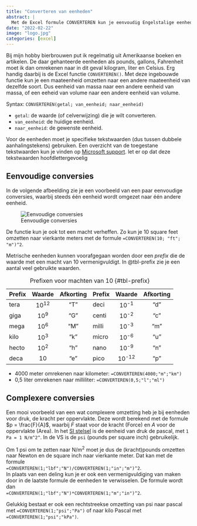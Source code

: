 ```yaml
---
title: "Converteren van eenheden"
abstract: |
  Met de Excel formule CONVERTEREN kun je eenvoudig Engelstalige eenheden omrekenen naar andere eenheden.
date: "2022-02-22"
image: "logo.jpg"
categories: [excel]
---
```


Bij mijn hobby bierbrouwen put ik regelmatig uit Amerikaanse boeken en artikelen. De daar gehanteerde eenheden als pounds, gallons, Fahrenheit moet ik dan omrekenen naar in dit geval kilogram, liter en Celsius. Erg handig daarbij is de Excel functie `CONVERTEREN()`. Met deze ingebouwde functie kun je een maateenheid omzetten naar een andere maateenheid van dezelfde soort. Dus eenheid van massa naar een andere eenheid van massa, of een eeheid van volume naar een andere eenheid van volume.

Syntax: `CONVERTEREN(getal; van_eenheid; naar_eenheid)`

-   `getal`: de waarde (of celverwijzing) die je wilt converteren.
-   `van_eenheid`: de huidige eenheid.
-   `naar_eenheid`: de gewenste eenheid.

Voor de eenheden moet je specifieke tekstwaarden (dus tussen dubbele aanhalingstekens) gebruiken. Een overzicht van de toegestane tekstwaarden kun je vinden op [Microsoft support](https://support.microsoft.com/nl-nl/office/converteren-functie-d785bef1-808e-4aac-bdcd-666c810f9af2). let er op dat deze tekstwaarden hoofdlettergevoelig

## Eenvoudige conversies

In de volgende afbeelding zie je een voorbeeld van een paar eenvoudige conversies, waarbij steeds één eenheid wordt omgezet naar één andere eenheid.

![Eenvoudige conversies](eenvoudig.png){#fig-eenvoudig}

De functie kun je ook tot een macht verheffen. Zo kun je 10 square feet omzetten naar vierkante meters met de formule `=CONVERTEREN(10; "ft"; "m")^2`.

Metrische eenheden kunnen voorafgegaan worden door een *prefix* die de waarde met een macht van 10 vermenigvuldigt. In @tbl-prefix zie je een aantal veel gebruikte waarden.

| Prefix | Waarde | Afkorting | Prefix | Waarde  | Afkorting |
|--------|:------:|:---------:|--------|:-------:|:---------:|
| tera   | 10^12^ |    "T"    | deci   | 10^-1^  |    "d"    |
| giga   | 10^9^  |    "G"    | centi  | 10^-2^  |    "c"    |
| mega   | 10^6^  |    "M"    | milli  | 10^-3^  |    "m"    |
| kilo   | 10^3^  |    "k"    | micro  | 10^-6^  |    "u"    |
| hecto  | 10^2^  |    "h"    | nano   | 10^-9^  |    "n"    |
| deca   |   10   |    "e"    | pico   | 10^-12^ |    "p"    |

: Prefixen voor machten van 10 {#tbl-prefix}

-   4000 meter omrekenen naar kilometer: `=CONVERTEREN(4000;"m";"km")`
-   0,5 liter omrekenen naar milliliter: `=CONVERTEREN(0,5;"l";"ml")`

## Complexere conversies

Een mooi voorbeeld van een wat complexere omzetting heb je bij eenheden voor druk, de kracht per oppervlakte. Deze wordt berekend met de formule $p = \frac{F}{A}$, waarbij $F$ staat voor de kracht (Force) en $A$ voor de oppervlakte (Area). In het [SI stelsel](https://nl.wikipedia.org/wiki/SI-stelsel) is de eenheid van druk de pascal, met `1 Pa = 1 N/m^2^`. In de VS is de `psi` (pounds per square inch) gebruikelijk.

Om 1 psi om te zetten naar N/m^2^ moet je dus de (kracht)pounds omzetten naar Newton en de square inch naar vierkante meter. Dat kan met de formule\
`=CONVERTEREN(1;"lbf";"N")/CONVERTEREN(1;"in";"m")^2`.\
In plaats van een deling kun je er ook een vermenigvuldiging van maken door in de laatste formule de eenheden te verwisselen. De formule wordt dan\
`=CONVERTEREN(1;"lbf";"N")*CONVERTEREN(1;"m";"in")^2`.

Gelukkig bestaat er ook een rechtstreekse omzetting van psi naar pascal met `=CONVERTEREN(1;"psi";"Pa")` of naar kilo Pascal met\
`=CONVERTEREN(1;"psi";"kPa")`.

